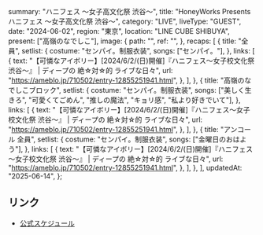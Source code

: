   summary: "ハニフェス 〜女子高文化祭 渋谷〜",
  title: "HoneyWorks Presents ハニフェス 〜女子高文化祭 渋谷〜",
  category: "LIVE",
  liveType: "GUEST",
  date: "2024-06-02",
  region: "東京",
  location: "LINE CUBE SHIBUYA",
  present: ["高嶺のなでしこ"],
  image: {
    path: "",
    ref: "",
  },
  recaps: [
    {
      title: "全員",
      setlist: {
        costume: "センパイ。制服衣装",
        songs: ["センパイ。"],
      },
      links: [
        {
          text: "【可憐なアイボリー】[2024/6/2/(日)開催]『ハニフェス～女子校文化祭 渋谷～』 | ディープの 絶☆対☆的 ライブな日々",
          url: "https://ameblo.jp/710502/entry-12855251941.html",
        },
      ],
    },
    {
      title: "高嶺のなでしこブロック",
      setlist: {
        costume: "センパイ。制服衣装",
        songs: ["美しく生きろ", "可愛くてごめん", "推しの魔法", "キョリ感", "私より好きでいて"],
      },
      links: [
        {
          text: "【可憐なアイボリー】[2024/6/2/(日)開催]『ハニフェス～女子校文化祭 渋谷～』 | ディープの 絶☆対☆的 ライブな日々",
          url: "https://ameblo.jp/710502/entry-12855251941.html",
        },
      ],
    },
    {
      title: "アンコール 全員",
      setlist: {
        costume: "センパイ。制服衣装",
        songs: ["金曜日のおはよう"],
      },
      links: [
        {
          text: "【可憐なアイボリー】[2024/6/2/(日)開催]『ハニフェス～女子校文化祭 渋谷～』 | ディープの 絶☆対☆的 ライブな日々",
          url: "https://ameblo.jp/710502/entry-12855251941.html",
        },
      ],
    },
  ],
  updatedAt: "2025-06-14",
};

## リンク

- [公式スケジュール]()
